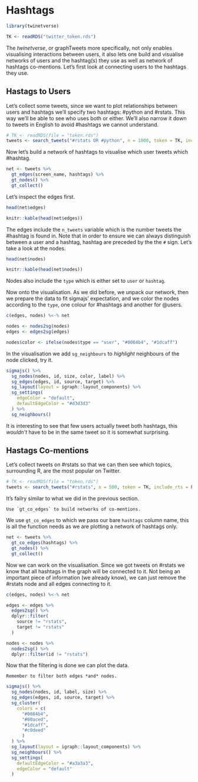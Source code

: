 # Hashtags {#hashtags}

```r
library(twinetverse)

TK <- readRDS("twitter_token.rds")
```

The _twinetverse_, or graphTweets more specifically, not only enables visualising interactions between users, it also lets one build and visualise networks of users and the hashtag(s) they use as well as network of hashtags co-mentions. Let's first look at connecting users to the hashtags they use.

## Hastags to Users

Let's collect some tweets, since we want to plot relationships between users and hashtags we'll specify two hashtags: #python and #rstats. This way we'll be able to see who uses both or either. We'll also narrow it down to tweets in English to avoid #hashtags we cannot understand.

```r
# TK <- readRDS(file = "token.rds")
tweets <- search_tweets("#rstats OR #python", n = 1000, token = TK, include_rts = FALSE, lang = "en")
```

Now let's build a network of hashtags to visualise which user tweets which #hashtag.

```r
net <- tweets %>% 
  gt_edges(screen_name, hashtags) %>% 
  gt_nodes() %>% 
  gt_collect()
```

Let's inspect the edges first.

```r
head(net$edges)
```

```r
knitr::kable(head(net$edges))
```

The edges include the `n_tweets` variable which is the number tweets the #hashtag is found in. Note that in order to ensure we can always distinguish between a user and a hashtag, hashtag are preceded by the the `#` sign. Let's take a look at the nodes.

```r
head(net$nodes)
```

```r
knitr::kable(head(net$nodes))
```

Nodes also include the `type` which is either set to `user` or `hashtag`.

Now onto the visualisation. As we did before, we unpack our network, then we prepare the data to fit sigmajs' expectation, and we color the nodes according to the `type`, one colour for #hashtags and another for \@users.

```r
c(edges, nodes) %<-% net

nodes <- nodes2sg(nodes)
edges <- edges2sg(edges)

nodes$color <- ifelse(nodes$type == "user", "#0084b4", "#1dcaff")
```

In the visualisation we add `sg_neighbours` to *highlight* neighbours of the node clicked, try it.

```r
sigmajs() %>% 
  sg_nodes(nodes, id, size, color, label) %>% 
  sg_edges(edges, id, source, target) %>% 
  sg_layout(layout = igraph::layout_components) %>% 
  sg_settings(
    edgeColor = "default",
    defaultEdgeColor = "#d3d3d3"
  ) %>% 
  sg_neighbours()
```

It is interesting to see that few users actually tweet both hashtags, this _wouldn't_ have to be in the same tweet so it is somewhat surprising.

## Hastags Co-mentions

Let's collect tweets on #rstats so that we can then see which topics, surrounding R, are the most popular on Twitter.

```r
# TK <- readRDS(file = "token.rds")
tweets <- search_tweets("#rstats", n = 500, token = TK, include_rts = FALSE, lang = "en")
```

It's failry similar to what we did in the previous section.

```block
Use `gt_co_edges` to build networks of co-mentions.
```

We use `gt_co_edges` to which we pass our bare `hashtags` column name, this is all the function needs as we are plotting a network of hashtags only.

```r
net <- tweets %>% 
  gt_co_edges(hashtags) %>% 
  gt_nodes() %>% 
  gt_collect()
```

Now we can work on the visualisation. Since we got tweets on #rstats we know that all hashtags in the graph will be connected to it. Not being an important piece of information (we already know), we can just remove the #rstats node and all edges connecting to it.

```r
c(edges, nodes) %<-% net

edges <- edges %>% 
  edges2sg() %>% 
  dplyr::filter(
    source != "rstats", 
    target != "rstats"
  )

nodes <- nodes %>% 
  nodes2sg() %>% 
  dplyr::filter(id != "rstats") 
```

Now that the filtering is done we can plot the data.

```block
Remember to filter both edges *and* nodes.
```

```r
sigmajs() %>% 
  sg_nodes(nodes, id, label, size) %>% 
  sg_edges(edges, id, source, target) %>% 
  sg_cluster(
    colors = c(
      "#0084b4",
      "#00aced",
      "#1dcaff",
      "#c0deed"
      )
  ) %>% 
  sg_layout(layout = igraph::layout_components) %>% 
  sg_neighbours() %>% 
  sg_settings(
    defaultEdgeColor = "#a3a3a3",
    edgeColor = "default"
  )
```

